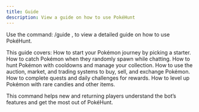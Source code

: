```yaml
---
title: Guide
description: View a guide on how to use PokéHunt
---
```


Use the command:
/guide ,
to view a detailed guide on how to use PokéHunt.

This guide covers:
How to start your Pokémon journey by picking a starter.
How to catch Pokémon when they randomly spawn while chatting.
How to hunt Pokémon with cooldowns and manage your collection.
How to use the auction, market, and trading systems to buy, sell, and exchange Pokémon.
How to complete quests and daily challenges for rewards.
How to level up Pokémon with rare candies and other items.

This command helps new and returning players understand the bot’s features and get the most out of PokéHunt.